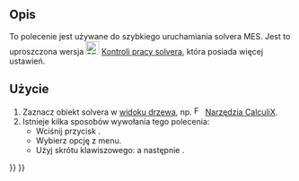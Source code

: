 <languages/>

{{Docnav
|[[FEM_SolverControl/pl|Kontrola pracy solvera]]
|[[FEM_ResultsPurge/pl|Usuń wyniki]]
|[[FEM_Workbench/pl|środowisko pracy MES]]
|IconL=FEM_SolverControl.svg
|IconR=FEM_ResultsPurge.svg
|IconC=Workbench_FEM.svg
}}

<div class="mw-translate-fuzzy">
{{GuiCommand/pl
|Name=FEM SolverRun
|Name/pl=MES: Uruchom obliczenia solvera
|MenuLocation=Rozwiąż → Uruchom obliczenia solvera
|Workbenches=[[FEM_Workbench/pl|MES]]
|Shortcut={{KEY|S}} {{KEY|R}}
|SeeAlso=[[FEM_SolverControl/pl|Kontrola pracy solvera]]
}}
</div>

<span id="Description"></span>
==Opis==

To polecenie jest używane do szybkiego uruchamiania solvera MES. Jest to uproszczona wersja [[Image:FEM_SolverControl.svg|24px]] [[FEM_SolverControl/pl|Kontroli pracy solvera]], która posiada więcej ustawień.

<span id="Usage"></span>
==Użycie==

<div class="mw-translate-fuzzy">
# Zaznacz obiekt solvera w [[Tree_view/pl|widoku drzewa]], np. [[Image:FEM_SolverCalculixCcxtools.svg|16px]] [[FEM_SolverCalculixCcxtools/pl|Narzędzia CalculiX]].
# Istnieje kilka sposobów wywołania tego polecenia:
#* Wciśnij przycisk {{Button|[[Image:FEM_SolverRun.svg|16px]] [[FEM_SolverRun/pl|Uruchom obliczenia solvera]]}}.
#* Wybierz opcję {{MenuCommand|Rozwiąż → [[Image:FEM_SolverRun.svg|16px]] Uruchom obliczenia solvera}} z menu.
#* Użyj skrótu klawiszowego: {{KEY|S}} a następnie {{KEY|R}}.
</div>

{{Docnav
|[[FEM_SolverControl/pl|Kontrola pracy solvera]]
|[[FEM_ResultsPurge/pl|Usuń wyniki]]
|[[FEM_Workbench/pl|środowisko pracy MES]]
|IconL=FEM_SolverControl.svg
|IconR=FEM_ResultsPurge.svg
|IconC=Workbench_FEM.svg
}}

{{FEM Tools navi{{#translation:}}}}
{{Userdocnavi{{#translation:}}}}